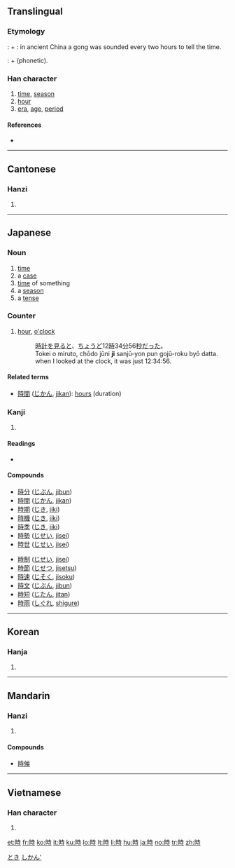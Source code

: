 {{also|时}}
==Translingual==
{{stroke order|type=animate}}

===Etymology===
{{fact}}
{{etystub}}

{{liushu|ic}}: {{term|日||time|sc=Hani}} + {{term|寺||temple|sc=Hani}}: in ancient China a gong was sounded every two hours to tell the time.

<!-- Phono-semantic seems more plausible; see also
http://www.internationalscientific.org/CharacterASP/CharacterEtymology.aspx?characterInput=%E6%99%82&submitButton1=Etymology
-->
{{liushu|psc}}: {{term|日||time|sc=Hani}} + {{term|寺|sc=Hani}} (phonetic).

===Han character===
{{Han char|rn=72|rad=日|as=06|sn=10|four=6404<sub>1</sub>|canj=日土木戈 (AGDI)|ids=⿰[[日]][[寺]]}}

# [[time]], [[season]]
# [[hour]]
# [[era]], [[age]], [[period]]

====References====
* {{Han ref|kx=0494.220|dkj=13890|dj=0859.150|hdz=21505.050|uh=6642|ud=26178|bh=AEC9|bd=44745}}

----

==Cantonese==

===Hanzi===
{{yue-hanzi|sim=时|jyut=si4|y=[[si4]]}}

# {{defn|Cantonese}}

----

==Japanese==

===Noun===
{{ja-noun|k|hira=とき|rom=toki}}

# [[time]]
# a [[case]]
# [[time]] of something
# a [[season]]
# a [[tense]]

===Counter===
{{ja-pos|k|counter|hira=じ|rom=ji|hidx=し'}}

# [[hour]], [[o'clock]]
#: [[時計]]を[[見る]]と、[[ちょうど]]12[[時]]34[[分]]56[[秒]]だった。
#: Tokei o miruto, chōdo jūni '''ji''' sanjū-yon pun gojū-roku byō datta.
#: when I looked at the clock, it was just 12:34:56.

====Related terms====
* [[時間]] ([[じかん]], [[jikan]]): [[hours]] (duration)

===Kanji===
{{ja-kanji|grade=2|rs=日06}}

# {{defn|Japanese}}

====Readings====
* {{ja-readings|on=[[じ]] (''ji''), [[し]] (''shi'')|kun=[[とき]] (''toki''), [[これ]] (''kore'')}}

====Compounds====
{{top2}}
* [[時分]] ([[じぶん]], [[jibun]])
* [[時間]] ([[じかん]], [[jikan]])
* [[時期]] ([[じき]], [[jiki]])
* [[時機]] ([[じき]], [[jiki]])
* [[時季]] ([[じき]], [[jiki]])
* [[時勢]] ([[じせい]], [[jisei]])
* [[時世]] ([[じせい]], [[jisei]])
{{mid2}}
* [[時制]] ([[じせい]], [[jisei]])
* [[時節]] ([[じせつ]], [[jisetsu]])
* [[時速]] ([[じそく]], [[jisoku]])
* [[時文]] ([[じぶん]], [[jibun]])
* [[時短]] ([[じたん]], [[jitan]])
* [[時雨]] ([[しぐれ]], [[shigure]])
{{bottom}}

[[Category:1000 Japanese basic words|とき]]
[[Category:ja:Time|しかん']]

----

==Korean==

===Hanja===
{{ko-hanja|hangeul=시|eumhun=|rv=si|mr=si|y=si}}

# {{defn|Korean}}

----

==Mandarin==

===Hanzi===
{{cmn-hanzi|sim=时|pin=[[shí]] ([[shi2]])|wg=[[shih2|shih<sup>2</sup>]]}}

# {{defn|Mandarin}}

====Compounds====
* [[時候]]

----

==Vietnamese==

===Han character===
{{vi-hantu|thì, thời}}

# {{defn|Vietnamese}}

[[et:時]]
[[fr:時]]
[[ko:時]]
[[it:時]]
[[ku:時]]
[[lo:時]]
[[lt:時]]
[[li:時]]
[[hu:時]]
[[ja:時]]
[[no:時]]
[[tr:時]]
[[zh:時]]